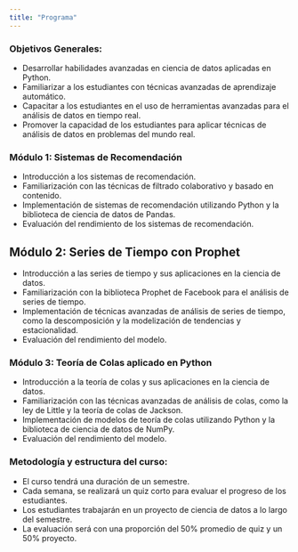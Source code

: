 ```yaml
---
title: "Programa"
---
```


### Objetivos Generales:
- Desarrollar habilidades avanzadas en ciencia de datos aplicadas en Python.
- Familiarizar a los estudiantes con técnicas avanzadas de aprendizaje automático.
- Capacitar a los estudiantes en el uso de herramientas avanzadas para el análisis de datos en tiempo real.
- Promover la capacidad de los estudiantes para aplicar técnicas de análisis de datos en problemas del mundo real.

### Módulo 1: Sistemas de Recomendación
- Introducción a los sistemas de recomendación.
- Familiarización con las técnicas de filtrado colaborativo y basado en contenido.
- Implementación de sistemas de recomendación utilizando Python y la biblioteca de ciencia de datos de Pandas.
- Evaluación del rendimiento de los sistemas de recomendación.

## Módulo 2: Series de Tiempo con Prophet
- Introducción a las series de tiempo y sus aplicaciones en la ciencia de datos.
- Familiarización con la biblioteca Prophet de Facebook para el análisis de series de tiempo.
- Implementación de técnicas avanzadas de análisis de series de tiempo, como la descomposición y la modelización de tendencias y estacionalidad.
- Evaluación del rendimiento del modelo.

### Módulo 3: Teoría de Colas aplicado en Python
- Introducción a la teoría de colas y sus aplicaciones en la ciencia de datos.
- Familiarización con las técnicas avanzadas de análisis de colas, como la ley de Little y la teoría de colas de Jackson.
- Implementación de modelos de teoría de colas utilizando Python y la biblioteca de ciencia de datos de NumPy.
- Evaluación del rendimiento del modelo.

### Metodología y estructura del curso:
- El curso tendrá una duración de un semestre.
- Cada semana, se realizará un quiz corto para evaluar el progreso de los estudiantes.
- Los estudiantes trabajarán en un proyecto de ciencia de datos a lo largo del semestre.
- La evaluación será con una proporción del 50% promedio de quiz y un 50% proyecto.
